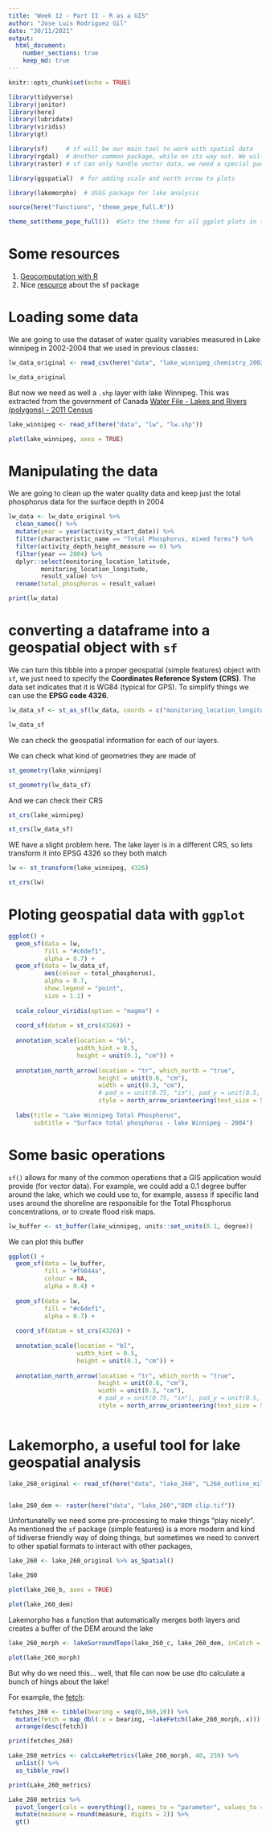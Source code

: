```yaml
---
title: "Week 12 - Part II - R as a GIS"
author: "Jose Luis Rodriguez Gil"
date: "30/11/2021"
output: 
  html_document:
    number_sections: true
    keep_md: true
---
```


```r
knitr::opts_chunk$set(echo = TRUE)
```

```r

library(tidyverse)
library(janitor)
library(here)
library(lubridate)
library(viridis)
library(gt)

library(sf)     # sf will be our main tool to work with spatial data
library(rgdal)  # Another common package, while on its way out. We will need it for some applications
library(raster) # sf can only handle vector data, we need a special package for raster (grid) data

library(ggspatial)  # for adding scale and north arrow to plots

library(lakemorpho)  # USGS package for lake analysis

```

```r

source(here("functions", "theme_pepe_full.R"))

theme_set(theme_pepe_full())  #Sets the theme for all ggplot plots in this .Rmd file (no need to call it in the plot itself)


```

# Some resources

1. [Geocomputation with R](https://geocompr.robinlovelace.net/)
2. Nice [resource](https://thinking-spatial.org/courses/angewandte_geodatenverarbeitung/kurs06/) about the sf package


# Loading some data

We are going to use the dataset of water quality variables measured in Lake winnipeg in 2002-2004 that we used in previous classes:

```r

lw_data_original <- read_csv(here("data", "lake_winnipeg_chemistry_2002_2004.csv"))

lw_data_original

```


But now we need as well a `.shp` layer with lake Winnipeg. This was extracted from the government of Canada [Water File - Lakes and Rivers (polygons) - 2011 Census](https://open.canada.ca/data/en/dataset/448ec403-6635-456b-8ced-d3ac24143add)

```r

lake_winnipeg <- read_sf(here("data", "lw", "lw.shp"))

plot(lake_winnipeg, axes = TRUE)

```


# Manipulating the data

We are going to clean up the water quality data and keep just the total phosphorus data for the surface depth in 2004

```r

lw_data <- lw_data_original %>% 
  clean_names() %>% 
  mutate(year = year(activity_start_date)) %>% 
  filter(characteristic_name == "Total Phosphorus, mixed forms") %>% 
  filter(activity_depth_height_measure == 0) %>% 
  filter(year == 2004) %>% 
  dplyr::select(monitoring_location_latitude,
         monitoring_location_longitude,
         result_value) %>% 
  rename(total_phosphorus = result_value)

print(lw_data)

```


# converting a dataframe into a geospatial object with `sf`

We can turn this tibble into a proper geospatial (simple features) object with `sf`, we just need to specify the **Coordinates Reference System (CRS)**. The data set indicates that it is WG84 (typical for GPS). To simplify things we can use the **EPSG code 4326**.

```r

lw_data_sf <- st_as_sf(lw_data, coords = c("monitoring_location_longitude", "monitoring_location_latitude"), crs = 4326) # data listed as WGS84

lw_data_sf

```

We can check the geospatial information for each of our layers.

We can check what kind of geometries they are made of

```r

st_geometry(lake_winnipeg)

```

```r

st_geometry(lw_data_sf)

```

And we can check their CRS

```r

st_crs(lake_winnipeg)

```

```r

st_crs(lw_data_sf)

```


WE have a slight problem here. The lake layer is in a different CRS, so lets transform it into EPSG 4326 so they both match

```r

lw <- st_transform(lake_winnipeg, 4326)

st_crs(lw)

```


# Ploting geospatial data with `ggplot`

```r

ggplot() +
  geom_sf(data = lw, 
          fill = "#c6def1", 
          alpha = 0.7) +
  geom_sf(data = lw_data_sf,
          aes(colour = total_phosphorus),
          alpha = 0.7,
          show.legend = "point",
          size = 1.1) +
  
  scale_colour_viridis(option = "magma") +
  
  coord_sf(datum = st_crs(4326)) +
  
  annotation_scale(location = "bl", 
                   width_hint = 0.5,
                   height = unit(0.1, "cm")) +
  
  annotation_north_arrow(location = "tr", which_north = "true",
                         height = unit(0.6, "cm"),
                         width = unit(0.3, "cm"),
                         # pad_x = unit(0.75, "in"), pad_y = unit(0.5, "in"),
                         style = north_arrow_orienteering(text_size = 5)) +
  
  labs(title = "Lake Winnipeg Total Phosphorus",
       subtitle = "Surface total phosphorus - lake Winnipeg - 2004")

```

# Some basic operations

`sf()` allows for many of the common operations that a GIS application would provide (for vector data). For example, we could add a 0.1 degree buffer around the lake, which we could use to, for example, assess if specific land uses around the shoreline are responsible for the Total Phosphorus concentrations, or to create flood risk maps.

```r

lw_buffer <- st_buffer(lake_winnipeg, units::set_units(0.1, degree))

```

We can plot this buffer

```r


ggplot() +
  geom_sf(data = lw_buffer, 
          fill = "#f9844a", 
          colour = NA, 
          alpha = 0.4) +
  
  geom_sf(data = lw, 
          fill = "#c6def1", 
          alpha = 0.7) +
  
  coord_sf(datum = st_crs(4326)) +
  
  annotation_scale(location = "bl", 
                   width_hint = 0.5,
                   height = unit(0.1, "cm")) +
  
  annotation_north_arrow(location = "tr", which_north = "true",
                         height = unit(0.6, "cm"),
                         width = unit(0.3, "cm"),
                         # pad_x = unit(0.75, "in"), pad_y = unit(0.5, "in"),
                         style = north_arrow_orienteering(text_size = 5))
  
```

# Lakemorpho, a useful tool for lake geospatial analysis

```r

lake_260_original <- read_sf(here("data", "lake_260", "L260_outline_milne", "L260_outline_milne.shp"))


lake_260_dem <- raster(here("data", "lake_260","DEM clip.tif"))

```
Unfortunatelly we need some pre-processing to make things "play nicely". As mentioned the `sf` package (simple features) is a more modern and kind of tidiverse friendly way of doing things, but sometimes we need to convert to other spatial formats to interact with other packages,

```r

lake_260 <- lake_260_original %>% as_Spatial()

lake_260

```


```r

plot(lake_260_b, axes = TRUE)

```



```r

plot(lake_260_dem)

```

Lakemorpho has a function that automatically merges both layers and creates a buffer of the DEM around the lake

```r

lake_260_morph <- lakeSurroundTopo(lake_260_c, lake_260_dem, inCatch = NULL, reso = res(lake_260_dem)[1])

plot(lake_260_morph)

```

But why do we need this... well, that file can now be use dto calculate a bunch of hings about the lake!

For example, the [fetch](https://www.canr.msu.edu/news/understanding_lake_fetch):

```r

fetches_260 <- tibble(bearing = seq(0,360,10)) %>% 
  mutate(fetch = map_dbl(.x = bearing, ~lakeFetch(lake_260_morph,.x))) %>% 
  arrange(desc(fetch))

print(fetches_260)

```

```r

Lake_260_metrics <- calcLakeMetrics(lake_260_morph, 40, 250) %>% 
  unlist() %>% 
  as_tibble_row()

print(Lake_260_metrics)

```

```r

Lake_260_metrics %>% 
  pivot_longer(cols = everything(), names_to = "parameter", values_to = "measure") %>% 
  mutate(measure = round(measure, digits = 2)) %>% 
  gt()

```







